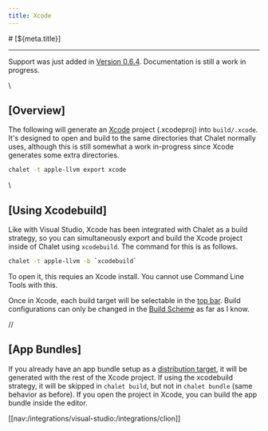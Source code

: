 ```yaml
---
title: Xcode
---
```


<PageCategory id="ides" />
# [${meta.title}]

---

Support was just added in [Version 0.6.4](/download/v0.6.4). Documentation is still a work in progress.

\\

## [Overview]

The following will generate an [Xcode](https://developer.apple.com/xcode) project (.xcodeproj) into `build/.xcode`. It's designed to open and build to the same directories that Chalet normally uses, although this is still somewhat a work in-progress since Xcode generates some extra directories.

```bash
chalet -t apple-llvm export xcode
```

\\

## [Using Xcodebuild]

Like with Visual Studio, Xcode has been integrated with Chalet as a build strategy, so you can simultaneously export and build the Xcode project inside of Chalet using `xcodebuild`. The command for this is as follows.

```bash
chalet -t apple-llvm -b `xcodebuild`
```

To open it, this requies an Xcode install. You cannot use Command Line Tools with this.

Once in Xcode, each build target will be selectable in the [top bar](https://developer.apple.com/documentation/xcode/configuring-a-new-target-in-your-project). Build configurations can only be changed in the [Build Scheme](https://developer.apple.com/documentation/xcode/customizing-the-build-schemes-for-a-project) as far as I know. 

//

## [App Bundles]

If you already have an app bundle setup as a [distribution target](/docs/describing-the-distribution?id=mac-os-bundles), it will be generated with the rest of the Xcode project. If using the xcodebuild strategy, it will be skipped in `chalet build`, but not in `chalet bundle` (same behavior as before). If you open the project in Xcode, you can build the app bundle inside the editor.


[[nav:/integrations/visual-studio:/integrations/clion]]
